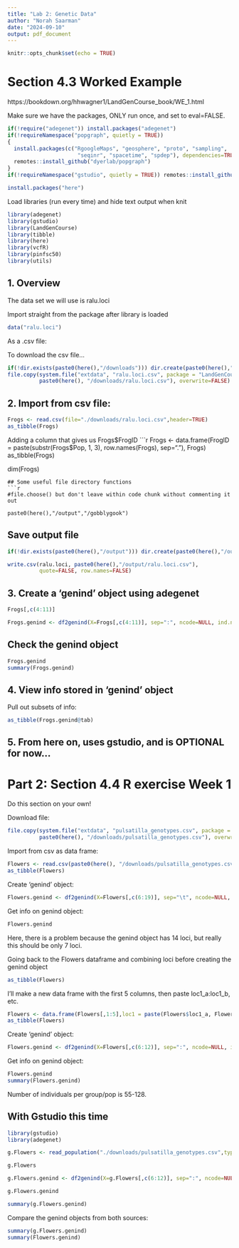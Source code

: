 ```yaml
---
title: "Lab 2: Genetic Data"
author: "Norah Saarman"
date: "2024-09-10"
output: pdf_document
---
```


```r
knitr::opts_chunk$set(echo = TRUE)
```

# Section 4.3 Worked Example
https://bookdown.org/hhwagner1/LandGenCourse_book/WE_1.html

Make sure we have the packages, ONLY run once, and set to eval=FALSE.

```r
if(!require("adegenet")) install.packages("adegenet")
if(!requireNamespace("popgraph", quietly = TRUE))
{
  install.packages(c("RgoogleMaps", "geosphere", "proto", "sampling", 
                      "seqinr", "spacetime", "spdep"), dependencies=TRUE)
  remotes::install_github("dyerlab/popgraph")
}
if(!requireNamespace("gstudio", quietly = TRUE)) remotes::install_github("dyerlab/gstudio")

install.packages("here")
```

Load libraries (run every time) and hide text output when knit
```r
library(adegenet)
library(gstudio)
library(LandGenCourse)
library(tibble)
library(here)
library(vcfR)
library(pinfsc50)
library(utils)
```

## 1. Overview
The data set we will use is ralu.loci

Import straight from the package after library is loaded
```r
data("ralu.loci")
```

As a .csv file:

To download the csv file...
```r
if(!dir.exists(paste0(here(),"/downloads"))) dir.create(paste0(here(),"/downloads"))
file.copy(system.file("extdata", "ralu.loci.csv", package = "LandGenCourse"),
          paste0(here(), "/downloads/ralu.loci.csv"), overwrite=FALSE)
```
## 2. Import from csv file:

```r
Frogs <- read.csv(file="./downloads/ralu.loci.csv",header=TRUE)
as_tibble(Frogs)
```
Adding a column that gives us Frogs$FrogID
```r
Frogs <- data.frame(FrogID = paste(substr(Frogs$Pop, 1, 3), row.names(Frogs), sep="."), Frogs)
as_tibble(Frogs)

dim(Frogs)
```
## Some useful file directory functions
```r
#file.choose() but don't leave within code chunk without commenting it out

paste0(here(),"/output","/gobblygook")
```
## Save output file
```r
if(!dir.exists(paste0(here(),"/output"))) dir.create(paste0(here(),"/output"))

write.csv(ralu.loci, paste0(here(),"/output/ralu.loci.csv"), 
          quote=FALSE, row.names=FALSE)
```

## 3. Create a 'genind' object using adegenet
```r
Frogs[,c(4:11)]

Frogs.genind <- df2genind(X=Frogs[,c(4:11)], sep=":", ncode=NULL, ind.names= Frogs$FrogID, loc.names=NULL, pop=Frogs$Pop, NA.char="NA", ploidy=2, type="codom", strata=NULL, hierarchy=NULL)
```
## Check the genind object

```r
Frogs.genind
summary(Frogs.genind)
```
## 4. View info stored in 'genind' object

Pull out subsets of info:
```r
as_tibble(Frogs.genind@tab)
```
## 5. From here on, uses gstudio, and is OPTIONAL for now...

# Part 2: Section 4.4 R exercise Week 1

Do this section on your own!

Download file:
```r
file.copy(system.file("extdata", "pulsatilla_genotypes.csv", package = "LandGenCourse"),
          paste0(here(), "/downloads/pulsatilla_genotypes.csv"), overwrite=FALSE)
```

Import from csv as data frame:

```r
Flowers <- read.csv(paste0(here(), "/downloads/pulsatilla_genotypes.csv"), header=TRUE)
as_tibble(Flowers)
```

Create 'genind' object:
```r
Flowers.genind <- df2genind(X=Flowers[,c(6:19)], sep="\t", ncode=NULL, ind.names= Flowers$ID, loc.names=NULL, pop=Flowers$Population, NA.char="NA", ploidy=2, type="codom", strata=NULL, hierarchy=NULL)


```

Get info on genind object:
```r
Flowers.genind
```

Here, there is a problem because the genind object has 14 loci, but really this should be only 7 loci.

Going back to the Flowers dataframe and combining loci before creating the genind object
```r
as_tibble(Flowers)
```
I'll make a new data frame with the first 5 columns, then paste loc1_a:loc1_b, etc.
```r
Flowers <- data.frame(Flowers[,1:5],loc1 = paste(Flowers$loc1_a, Flowers$loc1_b, sep=":"), loc2 = paste(Flowers$loc2_a, Flowers$loc2_b, sep=":"), loc3 = paste(Flowers$loc3_a, Flowers$loc3_b, sep=":"), loc4 = paste(Flowers$loc4_a, Flowers$loc4_b, sep=":"), loc5 = paste(Flowers$loc5_a, Flowers$loc5_b, sep=":"), loc6 = paste(Flowers$loc6_a, Flowers$loc6_b, sep=":"), loc7 = paste(Flowers$loc7_a, Flowers$loc7_b, sep=":"))
as_tibble(Flowers)
```

Create 'genind' object:
```r
Flowers.genind <- df2genind(X=Flowers[,c(6:12)], sep=":", ncode=NULL, ind.names= Flowers$ID, loc.names=names(Flowers[,c(6:12)]), pop=Flowers$Population, NA.char="NA", ploidy=2, type="codom", strata=NULL, hierarchy=NULL)
```

Get info on genind object:
```r
Flowers.genind
summary(Flowers.genind)
```
Number of individuals per group/pop is 55-128.

## With Gstudio this time
```r
library(gstudio)
library(adegenet)

g.Flowers <- read_population("./downloads/pulsatilla_genotypes.csv",type = "column",locus.columns = c(6:19))

g.Flowers

g.Flowers.genind <- df2genind(X=g.Flowers[,c(6:12)], sep=":", ncode=NULL, ind.names=g.Flowers$ID, loc.names=NULL, pop=g.Flowers$Population, NA.char="", ploidy=2, type="codom", strata=NULL, hierarchy=NULL)

g.Flowers.genind

summary(g.Flowers.genind)
```
Compare the genind objects from both sources:
```r
summary(g.Flowers.genind)
summary(Flowers.genind)
```
